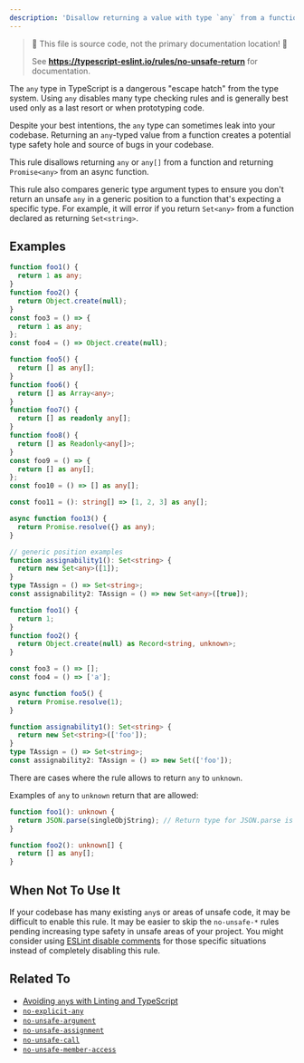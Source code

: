 ```yaml
---
description: 'Disallow returning a value with type `any` from a function.'
---
```



> 🛑 This file is source code, not the primary documentation location! 🛑
>
> See **https://typescript-eslint.io/rules/no-unsafe-return** for documentation.

The `any` type in TypeScript is a dangerous "escape hatch" from the type system.
Using `any` disables many type checking rules and is generally best used only as a last resort or when prototyping code.

Despite your best intentions, the `any` type can sometimes leak into your codebase.
Returning an `any`-typed value from a function creates a potential type safety hole and source of bugs in your codebase.

This rule disallows returning `any` or `any[]` from a function and returning `Promise<any>` from an async function.

This rule also compares generic type argument types to ensure you don't return an unsafe `any` in a generic position to a function that's expecting a specific type.
For example, it will error if you return `Set<any>` from a function declared as returning `Set<string>`.

## Examples

<Tabs>
<TabItem value="❌ Incorrect">

```ts
function foo1() {
  return 1 as any;
}
function foo2() {
  return Object.create(null);
}
const foo3 = () => {
  return 1 as any;
};
const foo4 = () => Object.create(null);

function foo5() {
  return [] as any[];
}
function foo6() {
  return [] as Array<any>;
}
function foo7() {
  return [] as readonly any[];
}
function foo8() {
  return [] as Readonly<any[]>;
}
const foo9 = () => {
  return [] as any[];
};
const foo10 = () => [] as any[];

const foo11 = (): string[] => [1, 2, 3] as any[];

async function foo13() {
  return Promise.resolve({} as any);
}

// generic position examples
function assignability1(): Set<string> {
  return new Set<any>([1]);
}
type TAssign = () => Set<string>;
const assignability2: TAssign = () => new Set<any>([true]);
```

</TabItem>
<TabItem value="✅ Correct">

```ts
function foo1() {
  return 1;
}
function foo2() {
  return Object.create(null) as Record<string, unknown>;
}

const foo3 = () => [];
const foo4 = () => ['a'];

async function foo5() {
  return Promise.resolve(1);
}

function assignability1(): Set<string> {
  return new Set<string>(['foo']);
}
type TAssign = () => Set<string>;
const assignability2: TAssign = () => new Set(['foo']);
```

</TabItem>
</Tabs>

There are cases where the rule allows to return `any` to `unknown`.

Examples of `any` to `unknown` return that are allowed:

```ts showPlaygroundButton
function foo1(): unknown {
  return JSON.parse(singleObjString); // Return type for JSON.parse is any.
}

function foo2(): unknown[] {
  return [] as any[];
}
```

## When Not To Use It

If your codebase has many existing `any`s or areas of unsafe code, it may be difficult to enable this rule.
It may be easier to skip the `no-unsafe-*` rules pending increasing type safety in unsafe areas of your project.
You might consider using [ESLint disable comments](https://eslint.org/docs/latest/use/configure/rules#using-configuration-comments-1) for those specific situations instead of completely disabling this rule.

## Related To

- [Avoiding `any`s with Linting and TypeScript](/blog/avoiding-any)
- [`no-explicit-any`](./no-explicit-any.mdx)
- [`no-unsafe-argument`](./no-unsafe-argument.mdx)
- [`no-unsafe-assignment`](./no-unsafe-assignment.mdx)
- [`no-unsafe-call`](./no-unsafe-call.mdx)
- [`no-unsafe-member-access`](./no-unsafe-member-access.mdx)
